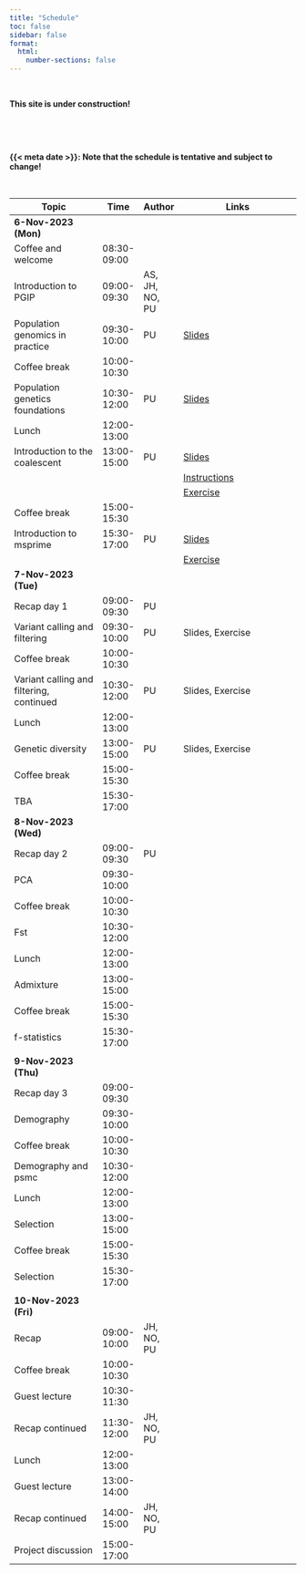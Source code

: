 ```yaml
---
title: "Schedule"
toc: false
sidebar: false
format:
  html:
    number-sections: false
---
```


<br>

[**This site is under construction!**]{.largest}

<br>

<br>

[**{{< meta date >}}: Note that the schedule is tentative and subject to change!**]{.largest}

<br>

<!-- markdownlint-disable MD013 -->

::: {.contents-table .column-body-outset}

| Topic                                    | Time        | Author         | Links                                                   |
|------------------------------------------|-------------|----------------|---------------------------------------------------------|
| [**6-Nov-2023 (Mon)**]{.highlight}       |             |                |                                                         |
| Coffee and welcome                       | 08:30-09:00 |                |                                                         |
| Introduction to PGIP                     | 09:00-09:30 | AS, JH, NO, PU |                                                         |
| Population genomics in practice          | 09:30-10:00 | PU             | [Slides](slides/pgip/index.html)                        |
| Coffee break                             | 10:00-10:30 |                |                                                         |
| Population genetics foundations          | 10:30-12:00 | PU             | [Slides](slides/foundations/index.html)                 |
| Lunch                                    | 12:00-13:00 |                |                                                         |
| Introduction to the coalescent           | 13:00-15:00 | PU             | [Slides](slides/simulation/index.html)                  |
|                                          |             |                | [Instructions]({{< var exercises.simulation.howto >}})  |
|                                          |             |                | [Exercise]({{< var exercises.simulation.coalescent >}}) |
| Coffee break                             | 15:00-15:30 |                |                                                         |
| Introduction to msprime                  | 15:30-17:00 | PU             | [Slides](slides/simulation/index.html)                  |
|                                          |             |                | [Exercise]({{< var exercises.simulation.msprime >}})    |
| [**7-Nov-2023 (Tue)**]{.highlight}       |             |                |                                                         |
| Recap day 1                              | 09:00-09:30 | PU             |                                                         |
| Variant calling and filtering            | 09:30-10:00 | PU             | Slides, Exercise                                        |
| Coffee break                             | 10:00-10:30 |                |                                                         |
| Variant calling and filtering, continued | 10:30-12:00 | PU             | Slides, Exercise                                        |
| Lunch                                    | 12:00-13:00 |                |                                                         |
| Genetic diversity                        | 13:00-15:00 | PU             | Slides, Exercise                                        |
| Coffee break                             | 15:00-15:30 |                |                                                         |
| TBA                                      | 15:30-17:00 |                |                                                         |
| [**8-Nov-2023 (Wed)**]{.highlight}       |             |                |                                                         |
| Recap day 2                              | 09:00-09:30 | PU             |                                                         |
| PCA                                      | 09:30-10:00 |                |                                                         |
| Coffee break                             | 10:00-10:30 |                |                                                         |
| Fst                                      | 10:30-12:00 |                |                                                         |
| Lunch                                    | 12:00-13:00 |                |                                                         |
| Admixture                                | 13:00-15:00 |                |                                                         |
| Coffee break                             | 15:00-15:30 |                |                                                         |
| f-statistics                             | 15:30-17:00 |                |                                                         |
|                                          |             |                |                                                         |
| [**9-Nov-2023 (Thu)**]{.highlight}       |             |                |                                                         |
| Recap day 3                              | 09:00-09:30 |                |                                                         |
| Demography                               | 09:30-10:00 |                |                                                         |
| Coffee break                             | 10:00-10:30 |                |                                                         |
| Demography and psmc                      | 10:30-12:00 |                |                                                         |
| Lunch                                    | 12:00-13:00 |                |                                                         |
| Selection                                | 13:00-15:00 |                |                                                         |
| Coffee break                             | 15:00-15:30 |                |                                                         |
| Selection                                | 15:30-17:00 |                |                                                         |
|                                          |             |                |                                                         |
| [**10-Nov-2023 (Fri)**]{.highlight}      |             |                |                                                         |
| Recap                                    | 09:00-10:00 | JH, NO, PU     |                                                         |
| Coffee break                             | 10:00-10:30 |                |                                                         |
| Guest lecture                            | 10:30-11:30 |                |                                                         |
| Recap continued                          | 11:30-12:00 | JH, NO, PU     |                                                         |
| Lunch                                    | 12:00-13:00 |                |                                                         |
| Guest lecture                            | 13:00-14:00 |                |                                                         |
| Recap continued                          | 14:00-15:00 | JH, NO, PU     |                                                         |
| Project discussion                       | 15:00-17:00 |                |                                                         |

:::

<!-- markdownlint-enable -->
